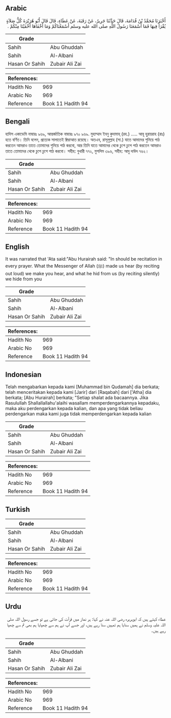 ## Arabic


<div dir="rtl" lang="ar" style={{fontSize:'larger',backgroundColor:'#f8f9fa',padding:20}}>
أَخْبَرَنَا مُحَمَّدُ بْنُ قُدَامَةَ، قَالَ حَدَّثَنَا جَرِيرٌ، عَنْ رَقَبَةَ، عَنْ عَطَاءٍ، قَالَ قَالَ أَبُو هُرَيْرَةَ كُلُّ صَلاَةٍ يُقْرَأُ فِيهَا فَمَا أَسْمَعَنَا رَسُولُ اللَّهِ صلى الله عليه وسلم أَسْمَعْنَاكُمْ وَمَا أَخْفَاهَا أَخْفَيْنَا مِنْكُمْ ‏.‏
</div>
<div style={{backgroundColor:'#f8f9fa',padding:20, marginBottom: 10}}><table> <thead> <tr> <th>Grade</th> <th></th> </tr> </thead> <tbody> <tr><td>Sahih</td><td>Abu Ghuddah</td></tr><tr><td>Sahih</td><td>Al-Albani</td></tr><tr><td>Hasan Or Sahih</td><td>Zubair Ali Zai</td></tr></tbody></table><table> <thead> <tr> <th>References:</th> <th></th> </tr> </thead> <tbody><tr><td>Hadith No</td><td>969</td></tr><tr><td>Arabic No</td><td>969</td></tr><tr><td>Reference</td><td>Book 11 Hadith 94</td></tr></tbody></table></div>

## Bengali


<div dir="ltr" lang="bn" style={{fontSize:'larger',backgroundColor:'#f8f9fa',padding:20}}>
হাদিস একাডেমি নাম্বারঃ ৯৬৯, আন্তর্জাতিক নাম্বারঃ ৯৭০ ৯৬৯. মুহাম্মাদ ইবনু কুদামাহ্ (রহ.) ..... আবূ হুরায়রাহ (রাঃ) হতে বর্ণিত। তিনি বলেন, প্রত্যেক সালাতেই ক্বিরাআত রয়েছে। অতএব, রাসূলুল্লাহ (সা.) যাতে আমাদের শুনিয়ে পাঠ করতেন আমরাও তাতে তোমাদের শুনিয়ে পাঠ করবো, আর তিনি যাতে আমাদের থেকে চুপে চুপে পাঠ করতেন আমরাও তাতে তোমাদের থেকে চুপে চুপে পাঠ করবো। সহীহ: বুখারী ৭৭২, মুসলিম ৩৯৬, সহীহ: আবু দাউদ ৭৬২।
</div>
<div style={{backgroundColor:'#f8f9fa',padding:20, marginBottom: 10}}><table> <thead> <tr> <th>Grade</th> <th></th> </tr> </thead> <tbody> <tr><td>Sahih</td><td>Abu Ghuddah</td></tr><tr><td>Sahih</td><td>Al-Albani</td></tr><tr><td>Hasan Or Sahih</td><td>Zubair Ali Zai</td></tr></tbody></table><table> <thead> <tr> <th>References:</th> <th></th> </tr> </thead> <tbody><tr><td>Hadith No</td><td>969</td></tr><tr><td>Arabic No</td><td>969</td></tr><tr><td>Reference</td><td>Book 11 Hadith 94</td></tr></tbody></table></div>

## English


<div dir="ltr" lang="en" style={{fontSize:'larger',backgroundColor:'#f8f9fa',padding:20}}>
It was narrated that 'Ata said:"Abu Hurairah said: "In should be recitation in every prayer. What the Messenger of Allah (ﷺ) made us hear (by reciting out loud) we make you hear, and what he hid from us (by reciting silently) we hide from you
</div>
<div style={{backgroundColor:'#f8f9fa',padding:20, marginBottom: 10}}><table> <thead> <tr> <th>Grade</th> <th></th> </tr> </thead> <tbody> <tr><td>Sahih</td><td>Abu Ghuddah</td></tr><tr><td>Sahih</td><td>Al-Albani</td></tr><tr><td>Hasan Or Sahih</td><td>Zubair Ali Zai</td></tr></tbody></table><table> <thead> <tr> <th>References:</th> <th></th> </tr> </thead> <tbody><tr><td>Hadith No</td><td>969</td></tr><tr><td>Arabic No</td><td>969</td></tr><tr><td>Reference</td><td>Book 11 Hadith 94</td></tr></tbody></table></div>

## Indonesian


<div dir="ltr" lang="id" style={{fontSize:'larger',backgroundColor:'#f8f9fa',padding:20}}>
Telah mengabarkan kepada kami [Muhammad bin Qudamah] dia berkata; telah menceritakan kepada kami [Jarir] dari [Raqabah] dari ['Atha] dia berkata; [Abu Hurairah] berkata; "Setiap shalat ada bacaannya. Jika Rasulullah Shallallallahu'alaihi wasallam memperdengarkannya kepadaku, maka aku perdengarkan kepada kalian, dan apa yang tidak beliau perdengarkan maka kami juga tidak memperdengarkan kepada kalian
</div>
<div style={{backgroundColor:'#f8f9fa',padding:20, marginBottom: 10}}><table> <thead> <tr> <th>Grade</th> <th></th> </tr> </thead> <tbody> <tr><td>Sahih</td><td>Abu Ghuddah</td></tr><tr><td>Sahih</td><td>Al-Albani</td></tr><tr><td>Hasan Or Sahih</td><td>Zubair Ali Zai</td></tr></tbody></table><table> <thead> <tr> <th>References:</th> <th></th> </tr> </thead> <tbody><tr><td>Hadith No</td><td>969</td></tr><tr><td>Arabic No</td><td>969</td></tr><tr><td>Reference</td><td>Book 11 Hadith 94</td></tr></tbody></table></div>

## Turkish


<div dir="ltr" lang="tr" style={{fontSize:'larger',backgroundColor:'#f8f9fa',padding:20}}>

</div>
<div style={{backgroundColor:'#f8f9fa',padding:20, marginBottom: 10}}><table> <thead> <tr> <th>Grade</th> <th></th> </tr> </thead> <tbody> <tr><td>Sahih</td><td>Abu Ghuddah</td></tr><tr><td>Sahih</td><td>Al-Albani</td></tr><tr><td>Hasan Or Sahih</td><td>Zubair Ali Zai</td></tr></tbody></table><table> <thead> <tr> <th>References:</th> <th></th> </tr> </thead> <tbody><tr><td>Hadith No</td><td>969</td></tr><tr><td>Arabic No</td><td>969</td></tr><tr><td>Reference</td><td>Book 11 Hadith 94</td></tr></tbody></table></div>

## Urdu


<div dir="rtl" lang="ur" style={{fontSize:'larger',backgroundColor:'#f8f9fa',padding:20}}>
عطاء کہتے ہیں کہ ابوہریرہ رضی اللہ عنہ نے کہا: ہر نماز میں قرآت کی جاتی ہے تو جسے رسول اللہ صلی اللہ علیہ وسلم نے ہمیں سنایا ہم تمہیں سنا رہے ہیں، اور جسے آپ نے ہم سے چھپایا ہم بھی تم سے چھپا رہے ہیں۔
</div>
<div style={{backgroundColor:'#f8f9fa',padding:20, marginBottom: 10}}><table> <thead> <tr> <th>Grade</th> <th></th> </tr> </thead> <tbody> <tr><td>Sahih</td><td>Abu Ghuddah</td></tr><tr><td>Sahih</td><td>Al-Albani</td></tr><tr><td>Hasan Or Sahih</td><td>Zubair Ali Zai</td></tr></tbody></table><table> <thead> <tr> <th>References:</th> <th></th> </tr> </thead> <tbody><tr><td>Hadith No</td><td>969</td></tr><tr><td>Arabic No</td><td>969</td></tr><tr><td>Reference</td><td>Book 11 Hadith 94</td></tr></tbody></table></div>